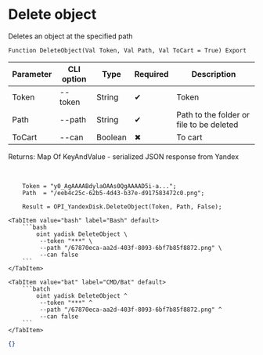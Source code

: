 ﻿---
sidebar_position: 4
description: Delete object and other functions to work with Yandex Disk in the Open Integration Package, a free open-source integration library for 1C:Enterprise 8, OneScript and CLI
keywords: [1C, 1С, 1С:Enterprise, 1С:Enterprise 8.3, API, Integration, Services, Exchange, OneScript, CLI, Yandex Disk]
---


# Delete object
 Deletes an object at the specified path



`Function DeleteObject(Val Token, Val Path, Val ToCart = True) Export`

  | Parameter | CLI option | Type | Required | Description |
  |-|-|-|-|-|
  | Token | --token | String | &#x2714; | Token |
  | Path | --path | String | &#x2714; | Path to the folder or file to be deleted |
  | ToCart | --can | Boolean | &#x2716; | To cart |

  
  Returns:  Map Of KeyAndValue - serialized JSON response from Yandex

<br/>




```bsl title="1C:Enterprise/OneScript code example"
    Token = "y0_AgAAAABdylaOAAs0QgAAAAD5i-a...";
    Path  = "/eeb4c25c-62b5-4d43-b37e-d917583472c0.png";

    Result = OPI_YandexDisk.DeleteObject(Token, Path, False);
```
 

 <Tabs>
  
    <TabItem value="bash" label="Bash" default>
        ```bash
            oint yadisk DeleteObject \
             --token "***" \
             --path "/67870eca-aa2d-403f-8093-6bf7b85f8872.png" \
             --can false
        ```
    </TabItem>
  
    <TabItem value="bat" label="CMD/Bat" default>
        ```batch
            oint yadisk DeleteObject ^
             --token "***" ^
             --path "/67870eca-aa2d-403f-8093-6bf7b85f8872.png" ^
             --can false
        ```
    </TabItem>
</Tabs>


```json title="Result"
{}
```

